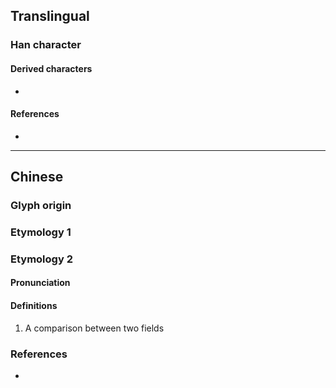 {{character info}}
==Translingual==

===Han character===
{{Han char|rn=102|rad=田|as=05|sn=10|four=|canj=WW|ids=⿱田田(GHT)}}

====Derived characters====
* {{l|mul|[[畺]], [[𤳍]], [[𤳥]], [[𤳻]], [[𤴀]], [[𤳭]], [[𥣲]], [[𤳳]]}}

====References====
* {{Han ref|kx=0760.380|dkj=21802|hdz=42536.030|uh=7555|ud=30037}}

----

==Chinese==

===Glyph origin===
{{Han etym}}
{{Han compound|田|田|t1=field|ls=ic}}

===Etymology 1===
{{zh-see|疆|v}}

===Etymology 2===
{{zh-forms}}

====Pronunciation====
{{zh-pron
|m=jiāng
|cat=
}}

====Definitions====
{{zh-hanzi}}

# A comparison between two fields

===References===
* {{R:twedu|C07750}}